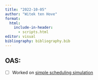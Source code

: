 ```yaml
---
title: "2022-10-05"
author: "Witek ten Hove"
format:
  html:
    include-in-header:
      - scripts.html
editor: visual
bibliography: bibliography.bib
---
```


## OAS:

-   [ ] Worked on [simple scheduling simulation](https://witusj.github.io/research/experiments/sched-sim.html)